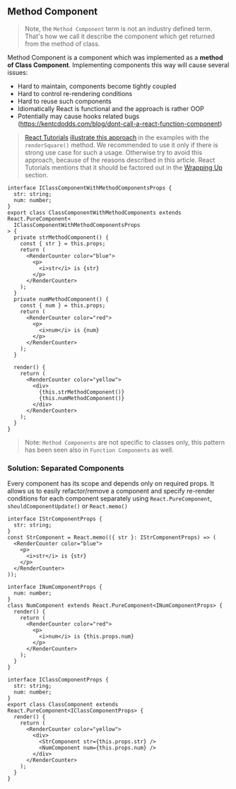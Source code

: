 
## Method Component

> Note, the `Method Component` term is not an industry defined term.
> That's how we call it describe the component which get returned from
> the method of class.

Method Component is a component which was implemented as a **method of Class Component**.
Implementing components this way will cause several issues:

- Hard to maintain, components become tightly coupled
- Hard to control re-rendering conditions
- Hard to reuse such components
- Idiomatically React is functional and the approach is rather OOP
- Potentially may cause hooks related bugs (https://kentcdodds.com/blog/dont-call-a-react-function-component)

> [React Tutorials](https://reactjs.org/tutorial/tutorial.html) [illustrate this approach](https://reactjs.org/tutorial/tutorial.html#passing-data-through-props)
> in the examples with the `renderSquare()` method. We recommended to use it only if there is strong use case for such a usage.
> Otherwise try to avoid this approach, because of the reasons described in this article.
> React Tutorials mentions that it should be factored out in the [Wrapping Up](https://reactjs.org/tutorial/tutorial.html#wrapping-up) section.

```tsx
interface IClassComponentWithMethodComponentsProps {
  str: string;
  num: number;
}
export class ClassComponentWithMethodComponents extends React.PureComponent<
  IClassComponentWithMethodComponentsProps
> {
  private strMethodComponent() {
    const { str } = this.props;
    return (
      <RenderCounter color="blue">
        <p>
          <i>str</i> is {str}
        </p>
      </RenderCounter>
    );
  }
  private numMethodComponent() {
    const { num } = this.props;
    return (
      <RenderCounter color="red">
        <p>
          <i>num</i> is {num}
        </p>
      </RenderCounter>
    );
  }

  render() {
    return (
      <RenderCounter color="yellow">
        <div>
          {this.strMethodComponent()}
          {this.numMethodComponent()}
        </div>
      </RenderCounter>
    );
  }
}
```

<Wrapper />

> Note: `Method Components` are not specific to classes only, this pattern has been seen also in `Function Components` as well.

### Solution: Separated Components

Every component has its scope and depends only on required props.
It allows us to easily refactor/remove a component and specify re-render conditions
for each component separately using `React.PureComponent`, `shouldComponentUpdate()` or `React.memo()`

```tsx
interface IStrComponentProps {
  str: string;
}
const StrComponent = React.memo(({ str }: IStrComponentProps) => (
  <RenderCounter color="blue">
    <p>
      <i>str</i> is {str}
    </p>
  </RenderCounter>
));

interface INumComponentProps {
  num: number;
}
class NumComponent extends React.PureComponent<INumComponentProps> {
  render() {
    return (
      <RenderCounter color="red">
        <p>
          <i>num</i> is {this.props.num}
        </p>
      </RenderCounter>
    );
  }
}

interface IClassComponentProps {
  str: string;
  num: number;
}
export class ClassComponent extends React.PureComponent<IClassComponentProps> {
  render() {
    return (
      <RenderCounter color="yellow">
        <div>
          <StrComponent str={this.props.str} />
          <NumComponent num={this.props.num} />
        </div>
      </RenderCounter>
    );
  }
}
```

<Wrapper isCorrect />
